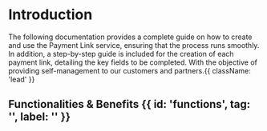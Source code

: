 

<HeroPattern />

# Introduction
The following documentation provides a complete guide on how to create and use the Payment Link service, ensuring that the process runs smoothly. In addition, a step-by-step guide is included for the creation of each payment link, detailing the key fields to be completed. With the objective of providing self-management to our customers and partners.{{ className: 'lead' }}
## Functionalities & Benefits {{ id: 'functions', tag: '', label: '' }}

<Benefitspaymentlink/>


